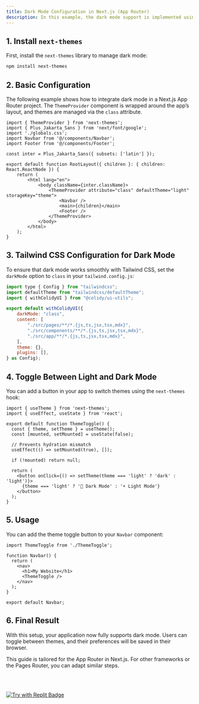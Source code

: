 ```yaml
---
title: Dark Mode Configuration in Next.js (App Router)
description: In this example, the dark mode support is implemented using the `next-themes` library. The `ThemeProvider` component is used to define the default theme and allow users to toggle between themes based on their preference.
---
```


## 1. Install `next-themes`

First, install the `next-themes` library to manage dark mode:

```bash
npm install next-themes
```

## 2. Basic Configuration

The following example shows how to integrate dark mode in a Next.js App Router project. The `ThemeProvider` component is wrapped around the app’s layout, and themes are managed via the `class` attribute.

```tsx filename=app/layout.tsx
import { ThemeProvider } from 'next-themes';
import { Plus_Jakarta_Sans } from 'next/font/google';
import './globals.css';
import Navbar from '@/components/Navbar';
import Footer from '@/components/Footer';

const inter = Plus_Jakarta_Sans({ subsets: ['latin'] });

export default function RootLayout({ children }: { children: React.ReactNode }) {
    return (
        <html lang="en">
            <body className={inter.className}>
                <ThemeProvider attribute="class" defaultTheme="light" storageKey="theme">
                    <Navbar />
                    <main>{children}</main>
                    <Footer />
                </ThemeProvider>
            </body>
        </html>
    );
}
```

## 3. Tailwind CSS Configuration for Dark Mode

To ensure that dark mode works smoothly with Tailwind CSS, set the `darkMode` option to `class` in your `tailwind.config.js`:

```js filename=tailwind.config.js
import type { Config } from "tailwindcss";
import defaultTheme from "tailwindcss/defaultTheme";
import { withColidyUI } from "@colidy/ui-utils";

export default withColidyUI({
    darkMode: "class",
    content: [
        "./src/pages/**/*.{js,ts,jsx,tsx,mdx}",
        "./src/components/**/*.{js,ts,jsx,tsx,mdx}",
        "./src/app/**/*.{js,ts,jsx,tsx,mdx}",
    ],
    theme: {},
    plugins: [],
} as Config);
```

## 4. Toggle Between Light and Dark Mode

You can add a button in your app to switch themes using the `next-themes` hook:

```tsx filename=components/ThemeToggle.tsx
import { useTheme } from 'next-themes';
import { useEffect, useState } from 'react';

export default function ThemeToggle() {
  const { theme, setTheme } = useTheme();
  const [mounted, setMounted] = useState(false);

  // Prevents hydration mismatch
  useEffect(() => setMounted(true), []);

  if (!mounted) return null;

  return (
    <button onClick={() => setTheme(theme === 'light' ? 'dark' : 'light')}>
      {theme === 'light' ? '🌙 Dark Mode' : '☀️ Light Mode'}
    </button>
  );
}
```

## 5. Usage

You can add the theme toggle button to your `Navbar` component:

```tsx
import ThemeToggle from './ThemeToggle';

function Navbar() {
  return (
    <nav>
      <h1>My Website</h1>
      <ThemeToggle />
    </nav>
  );
}

export default Navbar;
```

## 6. Final Result

With this setup, your application now fully supports dark mode. Users can toggle between themes, and their preferences will be saved in their browser.

This guide is tailored for the App Router in Next.js. For other frameworks or the Pages Router, you can adapt similar steps.

<br />
<br />

[![Try with Replit Badge](https://replit.com/badge?caption=Try%20with%20Replit)](https://replit.com/@iclaudette/colidyui-nextjs-dark-mode)
